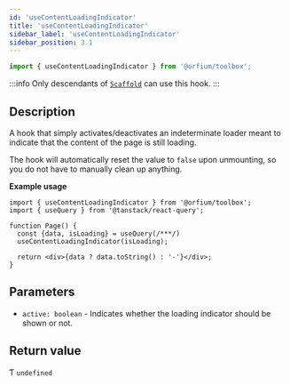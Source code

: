 ```yaml
---
id: 'useContentLoadingIndicator'
title: 'useContentLoadingIndicator'
sidebar_label: 'useContentLoadingIndicator'
sidebar_position: 3.1
---
```


```ts
import { useContentLoadingIndicator } from '@orfium/toolbox';
```

:::info
Only descendants of [`Scaffold`](../components/Scaffold) can use this hook.
:::

## Description

A hook that simply activates/deactivates an indeterminate loader meant to indicate that the content of the page is
still loading.

The hook will automatically reset the value to `false` upon unmounting, so you do not have to manually clean up anything.

**Example usage**

```tsx
import { useContentLoadingIndicator } from '@orfium/toolbox';
import { useQuery } from '@tanstack/react-query';

function Page() {
  const {data, isLoading} = useQuery(/***/)
  useContentLoadingIndicator(isLoading);

  return <div>{data ? data.toString() : '-'}</div>;
}
```

## Parameters

- `active: boolean` - Indicates whether the loading indicator should be shown or not.

## Return value

Ƭ `undefined`
